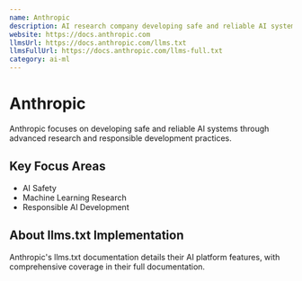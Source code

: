 ```yaml
---
name: Anthropic
description: AI research company developing safe and reliable AI systems for humanity's benefit
website: https://docs.anthropic.com
llmsUrl: https://docs.anthropic.com/llms.txt
llmsFullUrl: https://docs.anthropic.com/llms-full.txt
category: ai-ml
---
```


# Anthropic

Anthropic focuses on developing safe and reliable AI systems through advanced research and responsible development practices.

## Key Focus Areas

- AI Safety
- Machine Learning Research
- Responsible AI Development

## About llms.txt Implementation

Anthropic's llms.txt documentation details their AI platform features, with comprehensive coverage in their full documentation.

